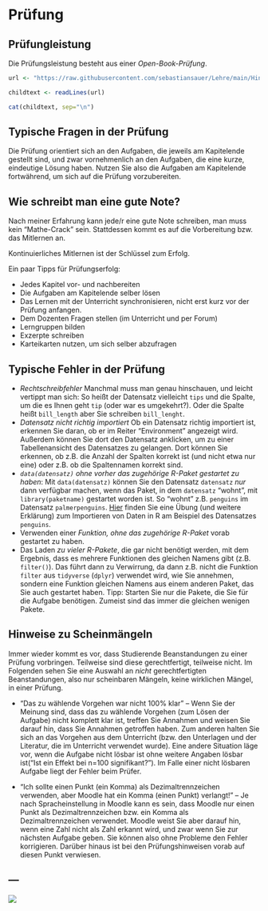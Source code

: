 # Prüfung

## Prüfungleistung

Die Prüfungsleistung besteht aus einer *Open-Book-Prüfung*.

```r
url <- "https://raw.githubusercontent.com/sebastiansauer/Lehre/main/Hinweise/Hinweise-Pruefung-Open-Book-Child.Rmd"

childtext <- readLines(url)

cat(childtext, sep="\n")

```


## Typische Fragen in der Prüfung

Die Prüfung orientiert sich an den Aufgaben, die jeweils am Kapitelende gestellt sind,
und zwar vornehmenlich an den Aufgaben, die eine kurze, eindeutige Lösung haben.
Nutzen Sie also die Aufgaben am Kapitelende fortwährend, um sich auf die Prüfung vorzubereiten.

## Wie schreibt man eine gute Note?

Nach meiner Erfahrung kann jede/r eine gute Note schreiben, man muss kein "Mathe-Crack" sein.
Stattdessen kommt es auf die Vorbereitung bzw. das Mitlernen an.

:::callout-important
Kontinuierliches Mitlernen ist der Schlüssel zum Erfolg.
:::

Ein paar Tipps für Prüfungserfolg:

- Jedes Kapitel vor- und nachbereiten
- Die Aufgaben am Kapitelende selber lösen
- Das Lernen mit der Unterricht synchronisieren, nicht erst kurz vor der Prüfung anfangen.
- Dem Dozenten Fragen stellen (im Unterricht und per Forum)
- Lerngruppen bilden
- Exzerpte schreiben
- Karteikarten nutzen, um sich selber abzufragen



## Typische Fehler in der Prüfung

- *Rechtschreibfehler* Manchmal muss man genau hinschauen, und leicht vertippt man sich: So heißt der Datensatz vielleicht `tips` und die Spalte, um die es Ihnen geht `tip` (oder war es umgekehrt?). Oder die Spalte heißt `bill_length` aber Sie schreiben `bill_lenght`.
- *Datensatz nicht richtig importiert* Ob ein Datensatz richtig importiert ist, erkennen Sie daran, ob er im Reiter "Environment" angezeigt wird. Außerdem können Sie dort den Datensatz anklicken, um zu einer Tabellenansicht des Datensatzes zu gelangen. Dort können Sie erkennen, ob z.B. die Anzahl der Spalten korrekt ist (und nicht etwa nur eine) oder z.B. ob die Spaltennamen korrekt sind.
- *`data(datensatz)` ohne vorher das zugehörige R-Paket gestartet zu haben*: Mit `data(datensatz)` können Sie den Datensatz `datensatz` *nur* dann verfügbar machen, wenn das Paket, in dem `datensatz` "wohnt", mit `library(paketname)` gestartet worden ist. So "wohnt" z.B. `penguins` im Datensatz `palmerpenguins`. [Hier](https://datenwerk.netlify.app/post/pfad/pfad/) finden Sie eine Übung (und weitere Erklärung) zum Importieren von Daten in R am Beispiel des Datensatzes `penguins`.
- Verwenden einer *Funktion, ohne das zugehörige R-Paket* vorab gestartet zu haben.
- Das Laden *zu vieler R-Pakete*, die gar nicht benötigt werden, mit dem Ergebnis, dass es mehrere Funktionen des gleichen Namens gibt (z.B. `filter()`). Das führt dann zu Verwirrung, da dann z.B. nicht die Funktion `filter` aus `tidyverse` (`dplyr`) verwendet wird, wie Sie annehmen, sondern eine Funktion gleichen Namens aus einem anderen Paket, das Sie auch gestartet haben. Tipp: Starten Sie nur die Pakete, die Sie für die Aufgabe benötigen. Zumeist sind das immer die gleichen wenigen Pakete.


## Hinweise zu Scheinmängeln

Immer wieder kommt es vor, dass Studierende Beanstandungen zu einer Prüfung vorbringen. Teilweise sind diese gerechtfertigt, teilweise nicht. Im Folgenden sehen Sie eine Auswahl an *nicht* gerechtfertigten Beanstandungen, also nur scheinbaren Mängeln, keine wirklichen Mängel, in einer Prüfung.

-   "Das zu wählende Vorgehen war nicht 100% klar" -- Wenn Sie der Meinung sind, dass das zu wählende Vorgehen (zum Lösen der Aufgabe) nicht komplett klar ist, treffen Sie Annahmen und weisen Sie darauf hin, dass Sie Annahmen getroffen haben. Zum anderen halten Sie sich an das Vorgehen aus dem Unterricht (bzw. den Unterlagen und der Literatur, die im Unterricht verwendet wurde). Eine andere Situation läge vor, wenn die Aufgabe nicht lösbar ist ohne weitere Angaben lösbar ist("Ist ein Effekt bei n=100 signifikant?"). Im Falle einer nicht lösbaren Aufgabe liegt der Fehler beim Prüfer.

-   "Ich sollte einen Punkt (ein Komma) als Dezimaltrennzeichen verwenden, aber Moodle hat ein Komma (einen Punkt) verlangt!" -- Je nach Spracheinstellung in Moodle kann es sein, dass Moodle nur einen Punkt als Dezimaltrennzeichen bzw. ein Komma als Dezimaltrennzeichen verwendet. Moodle weist Sie aber darauf hin, wenn eine Zahl nicht als Zahl erkannt wird, und zwar wenn Sie zur nächsten Aufgabe geben. Sie können also ohne Probleme den Fehler korrigieren. Darüber hinaus ist bei den Prüfungshinweisen vorab auf diesen Punkt verwiesen.




## ---



![](img/outro-01.jpg)


